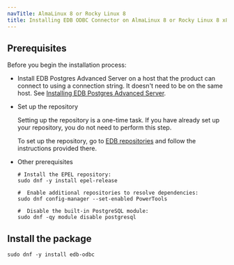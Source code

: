 ```yaml
---
navTitle: AlmaLinux 8 or Rocky Linux 8
title: Installing EDB ODBC Connector on AlmaLinux 8 or Rocky Linux 8 x86_64
---
```


## Prerequisites

Before you begin the installation process:

- Install EDB Postgres Advanced Server on a host that the product can connect to using a connection string. It doesn't need to be on the same host. See [Installing EDB Postgres Advanced Server](/epas/latest/epas_inst_linux).

- Set up the repository

  Setting up the repository is a one-time task. If you have already set up your repository, you do not need to perform this step.

  To set up the repository, go to [EDB repositories](https://www.enterprisedb.com/repos-downloads) and follow the instructions provided there.

- Other prerequisites

  ```shell
  # Install the EPEL repository:
  sudo dnf -y install epel-release

  #  Enable additional repositories to resolve dependencies:
  sudo dnf config-manager --set-enabled PowerTools

  #  Disable the built-in PostgreSQL module:
  sudo dnf -qy module disable postgresql
  ```

## Install the package

```shell
sudo dnf -y install edb-odbc
```

